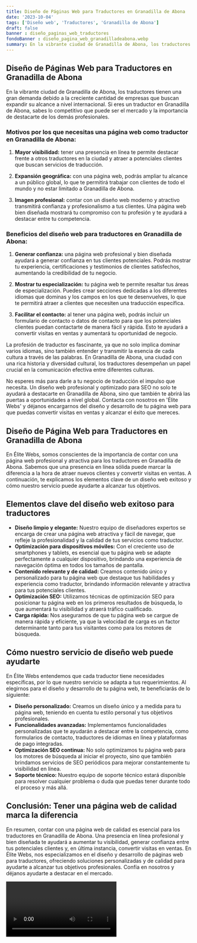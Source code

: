 ```yaml
---
title: Diseño de Páginas Web para Traductores en Granadilla de Abona
date: '2023-10-04'
tags: ['Diseño web', 'Traductores', 'Granadilla de Abona']
draft: false
banner : diseño_paginas_web_traductores
fondoBanner : diseño_pagina_web_granadilladeabona.webp
summary: En la vibrante ciudad de Granadilla de Abona, los traductores tienen una gran demanda debido a la creciente cantidad de empresas que buscan expandir su alcance a nivel internacional. Si eres un traductor en Granadilla de Abona, sabes lo competitivo que puede ser el mercado y la importancia de destacarte de los demás profesionales.
---
```


## Diseño de Páginas Web para Traductores en Granadilla de Abona

En la vibrante ciudad de Granadilla de Abona, los traductores tienen una gran demanda debido a la creciente cantidad de empresas que buscan expandir su alcance a nivel internacional. Si eres un traductor en Granadilla de Abona, sabes lo competitivo que puede ser el mercado y la importancia de destacarte de los demás profesionales.

### Motivos por los que necesitas una página web como traductor en Granadilla de Abona:

1. **Mayor visibilidad:** tener una presencia en línea te permite destacar frente a otros traductores en la ciudad y atraer a potenciales clientes que buscan servicios de traducción.

2. **Expansión geográfica:** con una página web, podrás ampliar tu alcance a un público global, lo que te permitirá trabajar con clientes de todo el mundo y no estar limitado a Granadilla de Abona.

3. **Imagen profesional:** contar con un diseño web moderno y atractivo transmitirá confianza y profesionalismo a tus clientes. Una página web bien diseñada mostrará tu compromiso con tu profesión y te ayudará a destacar entre tu competencia.

### Beneficios del diseño web para traductores en Granadilla de Abona:

1. **Generar confianza:** una página web profesional y bien diseñada ayudará a generar confianza en tus clientes potenciales. Podrás mostrar tu experiencia, certificaciones y testimonios de clientes satisfechos, aumentando la credibilidad de tu negocio.

2. **Mostrar tu especialización:** tu página web te permite resaltar tus áreas de especialización. Puedes crear secciones dedicadas a los diferentes idiomas que dominas y los campos en los que te desenvuelves, lo que te permitirá atraer a clientes que necesiten una traducción específica.

3. **Facilitar el contacto:** al tener una página web, podrás incluir un formulario de contacto o datos de contacto para que los potenciales clientes puedan contactarte de manera fácil y rápida. Esto te ayudará a convertir visitas en ventas y aumentará tu oportunidad de negocio.

La profesión de traductor es fascinante, ya que no solo implica dominar varios idiomas, sino también entender y transmitir la esencia de cada cultura a través de las palabras. En Granadilla de Abona, una ciudad con una rica historia y diversidad cultural, los traductores desempeñan un papel crucial en la comunicación efectiva entre diferentes culturas.

No esperes más para darle a tu negocio de traducción el impulso que necesita. Un diseño web profesional y optimizado para SEO no solo te ayudará a destacarte en Granadilla de Abona, sino que también te abrirá las puertas a oportunidades a nivel global. Contacta con nosotros en 'Élite Webs' y déjanos encargarnos del diseño y desarrollo de tu página web para que puedas convertir visitas en ventas y alcanzar el éxito que mereces.

<GifSeo />

<Cta />

## Diseño de Página Web para Traductores en Granadilla de Abona

En Élite Webs, somos conscientes de la importancia de contar con una página web profesional y atractiva para los traductores en Granadilla de Abona. Sabemos que una presencia en línea sólida puede marcar la diferencia a la hora de atraer nuevos clientes y convertir visitas en ventas. A continuación, te explicamos los elementos clave de un diseño web exitoso y cómo nuestro servicio puede ayudarte a alcanzar tus objetivos.

## Elementos clave del diseño web exitoso para traductores

- **Diseño limpio y elegante:** Nuestro equipo de diseñadores expertos se encarga de crear una página web atractiva y fácil de navegar, que refleje la profesionalidad y la calidad de tus servicios como traductor. 
- **Optimización para dispositivos móviles:** Con el creciente uso de smartphones y tablets, es esencial que tu página web se adapte perfectamente a cualquier dispositivo, brindando una experiencia de navegación óptima en todos los tamaños de pantalla.
- **Contenido relevante y de calidad:** Creamos contenido único y personalizado para tu página web que destaque tus habilidades y experiencia como traductor, brindando información relevante y atractiva para tus potenciales clientes.
- **Optimización SEO:** Utilizamos técnicas de optimización SEO para posicionar tu página web en los primeros resultados de búsqueda, lo que aumentará tu visibilidad y atraerá tráfico cualificado.
- **Carga rápida:** Nos aseguramos de que tu página web se cargue de manera rápida y eficiente, ya que la velocidad de carga es un factor determinante tanto para tus visitantes como para los motores de búsqueda.

## Cómo nuestro servicio de diseño web puede ayudarte

En Élite Webs entendemos que cada traductor tiene necesidades específicas, por lo que nuestro servicio se adapta a tus requerimientos. Al elegirnos para el diseño y desarrollo de tu página web, te beneficiarás de lo siguiente:

- **Diseño personalizado:** Creamos un diseño único y a medida para tu página web, teniendo en cuenta tu estilo personal y tus objetivos profesionales.
- **Funcionalidades avanzadas:** Implementamos funcionalidades personalizadas que te ayudarán a destacar entre la competencia, como formularios de contacto, traductores de idiomas en línea y plataformas de pago integradas.
- **Optimización SEO continua:** No solo optimizamos tu página web para los motores de búsqueda al iniciar el proyecto, sino que también brindamos servicios de SEO periódicos para mejorar constantemente tu visibilidad en línea.
- **Soporte técnico:** Nuestro equipo de soporte técnico estará disponible para resolver cualquier problema o duda que puedas tener durante todo el proceso y más allá.

## Conclusión: Tener una página web de calidad marca la diferencia

En resumen, contar con una página web de calidad es esencial para los traductores en Granadilla de Abona. Una presencia en línea profesional y bien diseñada te ayudará a aumentar tu visibilidad, generar confianza entre tus potenciales clientes y, en última instancia, convertir visitas en ventas. En Élite Webs, nos especializamos en el diseño y desarrollo de páginas web para traductores, ofreciendo soluciones personalizadas y de calidad para ayudarte a alcanzar tus objetivos profesionales. Confía en nosotros y déjanos ayudarte a destacar en el mercado.

<Video />

<CtaBot job='Traductores' city='Granadilla de Abona'/>

<Gmaps query='Granadilla de Abona+españa+maps' />